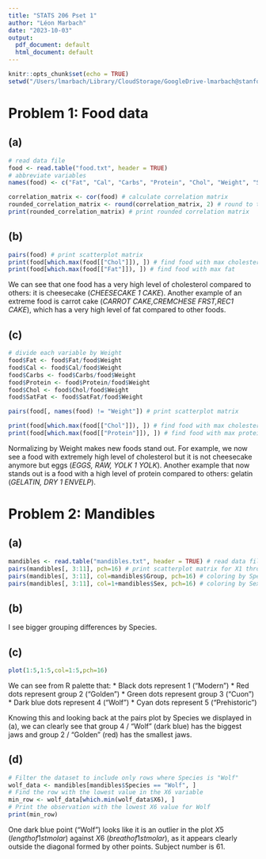 ```yaml
---
title: "STATS 206 Pset 1"
author: "Léon Marbach"
date: "2023-10-03"
output:
  pdf_document: default
  html_document: default
---
```


```r
knitr::opts_chunk$set(echo = TRUE)
setwd("/Users/lmarbach/Library/CloudStorage/GoogleDrive-lmarbach@stanford.edu/My Drive/Coursework/Year 2/Fall 2023/STATS 206/pset1")
```

# Problem 1: Food data

## (a)

```r
# read data file
food <- read.table("food.txt", header = TRUE)
# abbreviate variables
names(food) <- c("Fat", "Cal", "Carbs", "Protein", "Chol", "Weight", "SatFat")

correlation_matrix <- cor(food) # calculate correlation matrix
rounded_correlation_matrix <- round(correlation_matrix, 2) # round to two places
print(rounded_correlation_matrix) # print rounded correlation matrix
```

## (b)

```r
pairs(food) # print scatterplot matrix
print(food[which.max(food[["Chol"]]), ]) # find food with max cholesterol
print(food[which.max(food[["Fat"]]), ]) # find food with max fat
```

We can see that one food has a very high level of cholesterol compared to others: it is cheesecake (*CHEESECAKE 1 CAKE*). Another example of an extreme food is carrot cake (*CARROT CAKE,CREMCHESE FRST,REC1 CAKE*), which has a very high level of fat compared to other foods.

## (c)

```r
# divide each variable by Weight
food$Fat <- food$Fat/food$Weight
food$Cal <- food$Cal/food$Weight
food$Carbs <- food$Carbs/food$Weight
food$Protein <- food$Protein/food$Weight
food$Chol <- food$Chol/food$Weight
food$SatFat <- food$SatFat/food$Weight

pairs(food[, names(food) != "Weight"]) # print scatterplot matrix

print(food[which.max(food[["Chol"]]), ]) # find food with max cholesterol
print(food[which.max(food[["Protein"]]), ]) # find food with max protein
```
Normalizing by Weight makes new foods stand out. For example, we now see a food with extremely high level of cholesterol but it is not cheesecake anymore but eggs (*EGGS, RAW, YOLK 1 YOLK*). Another example that now stands out is a food with a high level of protein compared to others: gelatin (*GELATIN, DRY 1 ENVELP*).

# Problem 2: Mandibles

## (a)

```r
mandibles <- read.table("mandibles.txt", header = TRUE) # read data file
pairs(mandibles[, 3:11], pch=16) # print scatterplot matrix for X1 through X9
pairs(mandibles[, 3:11], col=mandibles$Group, pch=16) # coloring by Species
pairs(mandibles[, 3:11], col=1+mandibles$Sex, pch=16) # coloring by Sex
```

## (b)

I see bigger grouping differences by Species.

## (c)

```r
plot(1:5,1:5,col=1:5,pch=16)
```

We can see from R palette that:
* Black dots represent 1 ("Modern")
* Red dots represent group 2 ("Golden")
* Green dots represent group 3 ("Cuon")
* Dark blue dots represent 4 ("Wolf")
* Cyan dots represent 5 ("Prehistoric")

Knowing this and looking back at the pairs plot by Species we displayed in (a), we can clearly see that group 4 / "Wolf" (dark blue) has the biggest jaws and group 2 / "Golden" (red) has the smallest jaws.

## (d)

```r
# Filter the dataset to include only rows where Species is "Wolf"
wolf_data <- mandibles[mandibles$Species == "Wolf", ]
# Find the row with the lowest value in the X6 variable
min_row <- wolf_data[which.min(wolf_data$X6), ]
# Print the observation with the lowest X6 value for Wolf
print(min_row)
```

One dark blue point ("Wolf") looks like it is an outlier in the plot $X5$ ($length of 1st molar$) against $X6$ ($breath of 1st molar$), as it appears clearly outside the diagonal formed by other points. Subject number is 61.